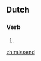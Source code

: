 ==Dutch==
===Verb===
{{infl|nl}}

# {{nl-verb-form|t=pres|m=ptc|missen}}
{{count page|[[Wiktionary:Page count]]}}

[[zh:missend]]